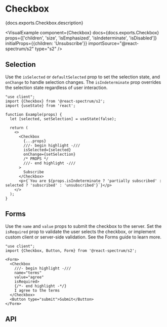 


# Checkbox

<PageDescription>{docs.exports.Checkbox.description}</PageDescription>

<VisualExample
  component={Checkbox}
  docs={docs.exports.Checkbox}
  props={['children', 'size', 'isEmphasized', 'isIndeterminate', 'isDisabled']}
  initialProps={{children: 'Unsubscribe'}}
  importSource="@react-spectrum/s2"
  type="s2" />

## Selection

Use the `isSelected` or `defaultSelected` prop to set the selection state, and `onChange` to handle selection changes. The `isIndeterminate` prop overrides the selection state regardless of user interaction.

```tsx render wide docs={docs.exports.Checkbox} links={docs.links} props={['isIndeterminate']}
"use client";
import {Checkbox} from '@react-spectrum/s2';
import {useState} from 'react';

function Example(props) {
  let [selected, setSelection] = useState(false);

  return (
    <>
      <Checkbox 
        {...props}
        ///- begin highlight -///
        isSelected={selected}
        onChange={setSelection}
        /* PROPS */
        ///- end highlight -///
      >
        Subscribe
      </Checkbox>
      <p>{`You are ${props.isIndeterminate ? 'partially subscribed' : selected ? 'subscribed' : 'unsubscribed'}`}</p>
    </>
  );
}
```

## Forms

Use the `name` and `value` props to submit the checkbox to the server. Set the `isRequired` prop to validate the user selects the checkbox, or implement custom client or server-side validation. See the Forms guide to learn more.

```tsx render
"use client";
import {Checkbox, Button, Form} from '@react-spectrum/s2';

<Form>
  <Checkbox
    ///- begin highlight -///
    name="terms"
    value="agree"
    isRequired>
    {/*- end highlight -*/}
    I agree to the terms
  </Checkbox>
  <Button type="submit">Submit</Button>
</Form>
```

## API

<PropTable component={docs.exports.Checkbox} links={docs.links} />
